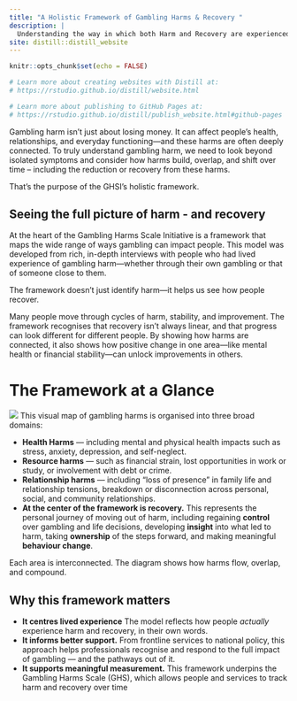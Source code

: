 ```yaml
---
title: "A Holistic Framework of Gambling Harms & Recovery "
description: |
  Understanding the way in which both Harm and Recovery are experienced
site: distill::distill_website
---
```


```r
knitr::opts_chunk$set(echo = FALSE)

# Learn more about creating websites with Distill at:
# https://rstudio.github.io/distill/website.html

# Learn more about publishing to GitHub Pages at:
# https://rstudio.github.io/distill/publish_website.html#github-pages

```

Gambling harm isn’t just about losing money. It can affect people’s health, relationships, and everyday functioning—and these harms are often deeply connected. To truly understand gambling harm, we need to look beyond isolated symptoms and consider how harms build, overlap, and shift over time – including the reduction or recovery from these harms. 


That’s the purpose of the GHSI’s holistic framework.

## Seeing the full picture of harm - and recovery

At the heart of the Gambling Harms Scale Initiative is a framework that maps the wide range of ways gambling can impact people. This model was developed from rich, in-depth interviews with people who had lived experience of gambling harm—whether through their own gambling or that of someone close to them.


The framework doesn’t just identify harm—it helps us see how people recover.


Many people move through cycles of harm, stability, and improvement. The framework recognises that recovery isn't always linear, and that progress can look different for different people. By showing how harms are connected, it also shows how positive change in one area—like mental health or financial stability—can unlock improvements in others.

# The Framework at a Glance

![](images/framework.png)
This visual map of gambling harms is organised into three broad domains:

-  **Health Harms** --- including mental and physical health impacts such as stress, anxiety, depression, and self-neglect.
-  **Resource harms** --- such as financial strain, lost opportunities in work or study, or involvement with debt or crime.
-  **Relationship harms** --- including “loss of presence” in family life and relationship tensions, breakdown or disconnection across personal, social, and community relationships.
-  **At the center of the framework is recovery.** This represents the personal journey of moving out of harm, including regaining **control** over gambling and life decisions, developing **insight** into what led to harm, taking **ownership** of the steps forward, and making meaningful **behaviour change**. 

Each area is interconnected. The diagram shows how harms flow, overlap, and compound. 

## Why this framework matters

-  **It centres lived experience** The model reflects how people *actually* experience harm and recovery, in their own words.
-  **It informs better support.** From frontline services to national policy, this approach helps professionals recognise and respond to the full impact of gambling — and the pathways out of it.
-  **It supports meaningful measurement.** This framework underpins the Gambling Harms Scale (GHS), which allows people and services to track harm and recovery over time
